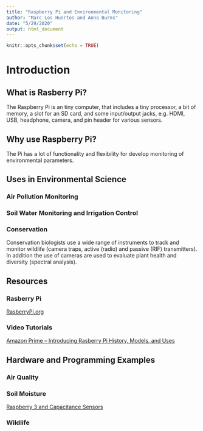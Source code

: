 ```yaml
---
title: "Raspberry Pi and Environmental Monitoring"
author: "Marc Los Huertos and Anna Burns"
date: "5/29/2020"
output: html_document
---
```


```r
knitr::opts_chunk$set(echo = TRUE)
```

# Introduction

## What is Rasberry Pi?

The Raspberry Pi is an tiny computer, that includes a tiny processor, a bit of memory, a slot for an SD card, and some input/output jacks, e.g. HDMI, USB, headphone, camera, and pin header for various sensors.

## Why use Raspberry Pi?

The Pi has a lot of functionality and flexibility for develop monitoring of environmental parameters. 

## Uses in Environmental Science

### Air Pollution Monitoring

### Soil Water Monitoring and Irrigation Control

### Conservation 

Conservation biologists use a wide range of instruments to track and monitor wildlife (camera traps, active (radio) and passive (RIF) transmitters). In addition the use of cameras are used to evaluate plant health and diversity (spectral analysis). 



## Resources

### Rasberry Pi 

[RasberryPi.org](https://www.raspberrypi.org/)

### Video Tutorials

[Amazon Prime -- Introducing Rasberry Pi History, Models, and Uses](https://www.amazon.com/gp/video/detail/B07ZTR6ST2/ref=atv_dp_share_cu_r)

## Hardware and Programming Examples

### Air Quality



### Soil Moisture

[Raspberry 3 and Capacitance Sensors](https://www.switchdoc.com/2018/11/tutorial-capacitive-moisture-sensor-grove/)


### Wildlife